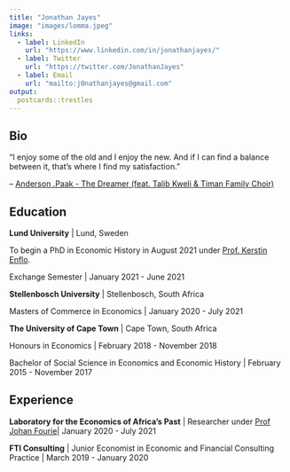 ```yaml
---
title: "Jonathan Jayes"
image: "images/lomma.jpeg"
links:
  - label: LinkedIn
    url: "https://www.linkedin.com/in/jonathanjayes/"
  - label: Twitter
    url: "https://twitter.com/JonathanJayes"
  - label: Email
    url: "mailto:j0nathanjayes@gmail.com"
output:
  postcards::trestles
---
```

 
## Bio

"I enjoy some of the old and I enjoy the new. 
And if I can find a balance between it, that's where I find my satisfaction."

-- [Anderson .Paak - The Dreamer (feat. Talib Kweli & Timan Family Choir)
](https://www.youtube.com/watch?v=Jv95aptVSUk)

## Education

**Lund University** | Lund, Sweden

To begin a PhD in Economic History in August 2021 under [Prof. Kerstin Enflo](https://sites.google.com/view/kerstinenflo/).

Exchange Semester | January 2021 - June 2021

**Stellenbosch University** | Stellenbosch, South Africa

Masters of Commerce in Economics | January 2020 - July 2021

**The University of Cape Town** | Cape Town, South Africa

Honours in Economics | February 2018 - November 2018

Bachelor of Social Science in Economics and Economic History | February 2015 - November 2017

## Experience

**Laboratory for the Economics of Africa's Past** | Researcher under [Prof Johan Fourie](https://www.johanfourie.com/)| January 2020 - July 2021

**FTI Consulting** | Junior Economist in Economic and Financial Consulting Practice | March 2019 - January 2020